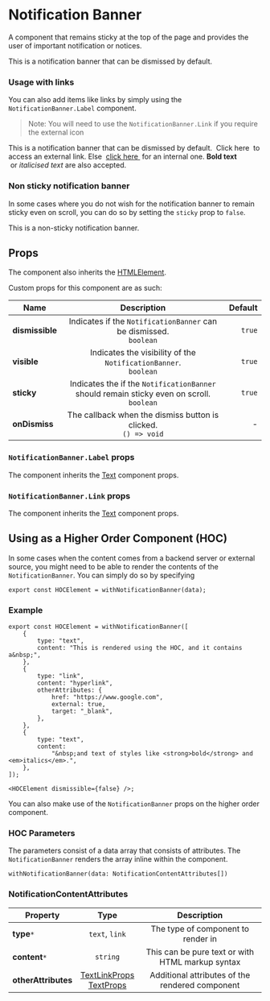 
<Meta title="modules/NotificationBanner" />

# Notification Banner

A component that remains sticky at the top of the page and provides the user of important notification or notices.

<Canvas>
    <Story name="NotificationBanner">
        <HoldingContainer>
            <NotificationBanner.Base>
                This is a notification banner that can be dismissed by default.
            </NotificationBanner.Base>
            <SampleContent />
        </HoldingContainer>
    </Story>
</Canvas>

### Usage with links

You can also add items like links by simply using the `NotificationBanner.Label` component.

> Note: You will need to use the `NotificationBanner.Link` if you require the external icon

<Preview>
    <HoldingContainer>
        <NotificationBanner.Base>
            <NotificationBanner.Label>
                This is a notification banner that can be dismissed by
                default.&nbsp;
                <NotificationBanner.Link
                    href="https://www.tech.gov.sg"
                    target="_blank"
                    external
                >
                    Click here
                </NotificationBanner.Link>
                &nbsp;to access an external link. Else&nbsp;
                <a href="https://www.life.gov.sg" target="_blank">
                    click here
                </a>
                &nbsp;for an internal one. <strong>Bold text</strong>
                &nbsp;or&nbsp;<em>italicised text</em>&nbsp;are also accepted.
            </NotificationBanner.Label>
        </NotificationBanner.Base>
        <SampleContent short />
    </HoldingContainer>
</Preview>

### Non sticky notification banner

In some cases where you do not wish for the notification banner to remain sticky even on scroll, you can do so by setting the `sticky` prop to `false`.

<Preview>
    <HoldingContainer>
        <NotificationBanner.Base sticky={false}>
            This is a non-sticky notification banner.
        </NotificationBanner.Base>
        <SampleContent short />
    </HoldingContainer>
</Preview>

## Props

The component also inherits the [HTMLElement](https://developer.mozilla.org/en-US/docs/Web/API/HTMLElement).

Custom props for this component are as such:

| Name            |                                          Description                                           | Default |
| --------------- | :--------------------------------------------------------------------------------------------: | ------: |
| **dismissible** |            Indicates if the `NotificationBanner` can be dismissed. <br />`boolean`             |  `true` |
| **visible**     |             Indicates the visibility of the `NotificationBanner`. <br />`boolean`              |  `true` |
| **sticky**      | Indicates the if the `NotificationBanner` should remain sticky even on scroll. <br />`boolean` |  `true` |
| **onDismiss**   |              The callback when the dismiss button is clicked. <br />`() => void`               |       - |

### `NotificationBanner.Label` props

The component inherits the [Text](/docs/elements-text-introduction--page) component props.

### `NotificationBanner.Link` props

The component inherits the [Text](/docs/elements-text-introduction--page) component props.

## Using as a Higher Order Component (HOC)

In some cases when the content comes from a backend server or external source, you might need to be able to
render the contents of the `NotificationBanner`. You can simply do so by specifying

```tsx
export const HOCElement = withNotificationBanner(data);
```

### Example

<PreviewBox>
    <HoldingContainer>
        <HOCElement dismissible={false} />
        <SampleContent short />
    </HoldingContainer>
</PreviewBox>

```tsx
export const HOCElement = withNotificationBanner([
    {
        type: "text",
        content: "This is rendered using the HOC, and it contains a&nbsp;",
    },
    {
        type: "link",
        content: "hyperlink",
        otherAttributes: {
            href: "https://www.google.com",
            external: true,
            target: "_blank",
        },
    },
    {
        type: "text",
        content:
            "&nbsp;and text of styles like <strong>bold</strong> and <em>italics</em>.",
    },
]);

<HOCElement dismissible={false} />;
```

You can also make use of the `NotificationBanner` props on the higher order component.

### HOC Parameters

The parameters consist of a data array that consists of attributes. The `NotificationBanner` renders the array inline
within the component.

```tsx
withNotificationBanner(data: NotificationContentAttributes[])
```

### NotificationContentAttributes

| Property            |                                                       Type                                                       |                   Description                    |
| ------------------- | :--------------------------------------------------------------------------------------------------------------: | :----------------------------------------------: |
| **type**`*`         |                                                  `text`, `link`                                                  |        The type of component to render in        |
| **content**`*`      |                                                     `string`                                                     | This can be pure text or with HTML markup syntax |
| **otherAttributes** | [TextLinkProps](/docs/elements-text-introduction--page)<br />[TextProps](/docs/elements-text-introduction--page) | Additional attributes of the rendered component  |
